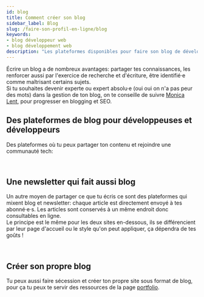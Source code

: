```yaml
---
id: blog
title: Comment créer son blog
sidebar_label: Blog
slug: /faire-son-profil-en-ligne/blog
keywords:
- blog développeur web
- blog développement web
description: "Les plateformes disponibles pour faire son blog de développement web et publier ses articles."
---
```



Écrire un blog a de nombreux avantages: partager tes connaissances, les renforcer aussi par l'exercice de recherche et d'écriture, être identifié·e comme maîtrisant certains sujets.<br/>
Si tu souhaites devenir experte ou expert absolu·e (oui oui on n'a pas peur des mots) dans la gestion de ton blog, on te conseille de suivre [Monica Lent](https://twitter.com/monicalent), pour progresser en blogging et SEO.

## Des plateformes de blog pour développeuses et développeurs

Des plateformes où tu peux partager ton contenu et rejoindre une communauté tech:

<div class="container">
  <HorizontalCard
    src='/img/online_profile/blog/dev.png'
    alt='Logo Dev.to'
    href='https://dev.to/'
    title='Dev.to'
    description="Dev.to te permet de poster des articles et t'abonner à des autrices ou auteurs ou sujets qui t'intéressent pour être notifié·e en cas de publication.
    Bonus: le site est en open-source en Ruby On Rails, tu peux donc y contributer si tu veux #meta."
  />
  <HorizontalCard
    src='/img/online_profile/blog/hashnode.png'
    alt='Logo Hashnode'
    href='https://hashnode.com'
    title='Hashnode'
    description="Hashnode est une plateforme gratuite très complète car elle te permet de publier un blog, d'avoir des personnes qui s'inscrivent à tes publications avec un système de newsletter, tout en étant présente ou présent sur un fil d'articles.
    Hashnode bénéficie aussi d'une communauté pour bloggers, avec des bootcamps d'écriture et des défis comme 2articles1week."
  />
</div><br/>

## Une newsletter qui fait aussi blog

Un autre moyen de partager ce que tu écris ce sont des plateformes qui mixent blog et newsletter: chaque article est directement envoyé à tes abonné·e·s. Les articles sont conservés à un même endroit donc consultables en ligne.<br/>
Le principe est le même pour les deux sites en-dessous, ils se différencient par leur page d'accueil ou le style qu'on peut appliquer, ça dépendra de tes goûts !
<div class="container">
  <div class="row">
    <div class="col col--4">
      <Avatar
        src='/img/online_profile/blog/revue.png'
        alt='Logo revue'
        href='https://www.getrevue.co/'
        title='Revue'
      />
    </div>
    <div class="col col--4">
      <Avatar
        src='/img/online_profile/blog/substack.png'
        alt='Logo Substack'
        href='https://substack.com/'
        title='Substack'
      />
    </div>
  </div>
</div><br/>

## Créer son propre blog

Tu peux aussi faire sécession et créer ton propre site sous format de blog, pour ça tu peux te servir des ressources de la page [portfolio](./portfolio).
